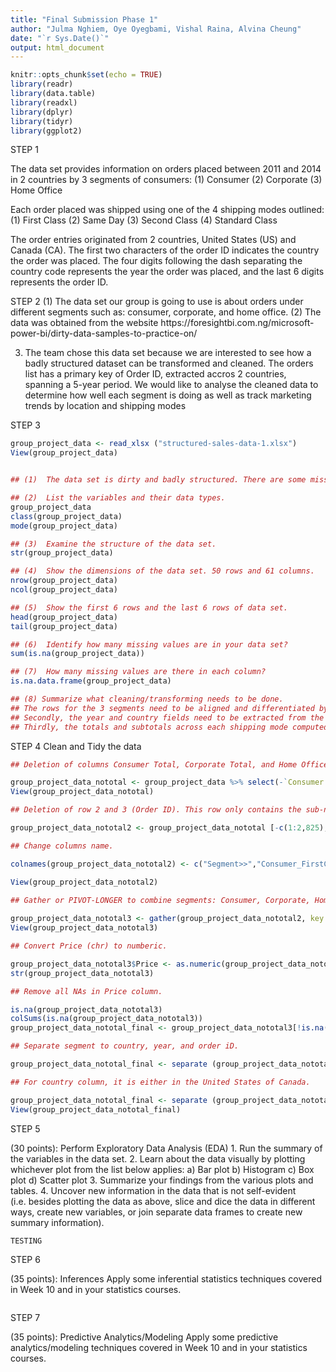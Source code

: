 ```yaml
---
title: "Final Submission Phase 1"
author: "Julma Nghiem, Oye Oyegbami, Vishal Raina, Alvina Cheung"
date: "`r Sys.Date()`"
output: html_document
---
```


```r
knitr::opts_chunk$set(echo = TRUE)
library(readr)
library(data.table)
library(readxl)
library(dplyr)
library(tidyr)
library(ggplot2)
```

STEP 1 
   
The data set provides information on orders placed between 2011 and 2014 in 2 countries by 3 segments of consumers:
  (1) Consumer
  (2) Corporate
  (3) Home Office

Each order placed was shipped using one of the 4 shipping modes outlined:
  (1) First Class 
  (2) Same Day
  (3) Second Class
  (4) Standard Class

The order entries originated from 2 countries, United States (US) and Canada (CA). The first two characters of the order ID indicates the country the order was placed. The four digits following the dash separating the country code represents the year the order was placed, and the last 6 digits represents the order ID.  

  STEP 2
  (1)  The data set our group is going to use is about orders under different segments such as: consumer, corporate, and home office.
  (2)  The data was obtained from the website https://foresightbi.com.ng/microsoft-power-bi/dirty-data-samples-to-practice-on/

  (3)  The team chose this data set because we are interested to see how a badly structured dataset can be transformed and cleaned. 
       The orders list has a primary key of Order ID, extracted accros 2 countries, spanning a 5-year period. We would like to analyse the            cleaned data to determine how well each segment is doing as well as track marketing trends by location and shipping modes 

  STEP 3

```r

group_project_data <- read_xlsx ("structured-sales-data-1.xlsx") 
View(group_project_data)


## (1)  The data set is dirty and badly structured. There are some missing value in some column and the Order ID field includes country and            year. 

## (2)  List the variables and their data types.
group_project_data
class(group_project_data)
mode(group_project_data)

## (3)  Examine the structure of the data set.
str(group_project_data)

## (4)  Show the dimensions of the data set. 50 rows and 61 columns. 
nrow(group_project_data)
ncol(group_project_data)

## (5)  Show the first 6 rows and the last 6 rows of data set. 
head(group_project_data)
tail(group_project_data)

## (6)  Identify how many missing values are in your data set?
sum(is.na(group_project_data)) 

## (7)  How many missing values are there in each column?
is.na.data.frame(group_project_data)

## (8) Summarize what cleaning/transforming needs to be done. 
## The rows for the 3 segments need to be aligned and differentiated by their segment names  
## Secondly, the year and country fields need to be extracted from the Order ID.
## Thirdly, the totals and subtotals across each shipping mode computed

```

  STEP 4 Clean and Tidy the data 

```r

## Deletion of columns Consumer Total, Corporate Total, and Home Office Total. 

group_project_data_nototal <- group_project_data %>% select(-`Consumer Total`, -`Corporate Total`, - `Home Office Total`) 
View(group_project_data_nototal)

## Deletion of row 2 and 3 (Order ID). This row only contains the sub-name or column title for 1st column aka Segment. 

group_project_data_nototal2 <- group_project_data_nototal [-c(1:2,825),]

## Change columns name.  

colnames(group_project_data_nototal2) <- c("Segment>>","Consumer_FirstClass", "Consumer_SameDayClass", "Consumer_SecondClass", "Consumer_StandardClass", "Corporate_FirstClass", "Corporate_SameDayClass", "Corporate_SecondClass", "Corporate_StandardClass", "HomeOffice_FirstClass", "HomeOffice_SameDayClass", "HomeOffice_SecondClass","HomeOffice_StandardClass")

View(group_project_data_nototal2)
  
## Gather or PIVOT-LONGER to combine segments: Consumer, Corporate, Home Office. 

group_project_data_nototal3 <- gather(group_project_data_nototal2, key = "Segment", value = "Price", "Consumer_FirstClass":"HomeOffice_StandardClass")
View(group_project_data_nototal3)

## Convert Price (chr) to numberic. 

group_project_data_nototal3$Price <- as.numeric(group_project_data_nototal3$Price)
str(group_project_data_nototal3)

## Remove all NAs in Price column.  

is.na(group_project_data_nototal3)
colSums(is.na(group_project_data_nototal3))
group_project_data_nototal_final <- group_project_data_nototal3[!is.na(group_project_data_nototal3$Price),]

## Separate segment to country, year, and order iD. 

group_project_data_nototal_final <- separate (group_project_data_nototal_final, "Segment>>", into = c("Country", "Year", "Order ID"), sep = "-")

## For country column, it is either in the United States of Canada.  

group_project_data_nototal_final <- separate (group_project_data_nototal_final, "Segment", into = c("Segment", "Ship Order"), sep = "_")
View(group_project_data_nototal_final)

```

  STEP 5 
  
  (30 points): Perform Exploratory Data Analysis (EDA)
1. Run the summary of the variables in the data set.
2. Learn about the data visually by plotting whichever plot from the list below
applies:
a) Bar plot
b) Histogram
c) Box plot
d) Scatter plot
3. Summarize your findings from the various plots and tables.
4. Uncover new information in the data that is not self-evident (i.e. besides
plotting the data as above, slice and dice the data in different ways, create
new variables, or join separate data frames to create new summary information).


```r

TESTING

```

  STEP 6

  (35 points): Inferences Apply some inferential statistics techniques
covered in Week 10 and in your statistics courses.


```r


```
  
  STEP 7

  (35 points):  Predictive Analytics/Modeling Apply some predictive
analytics/modeling techniques covered in Week 10 and in your statistics courses.


```r


```
  